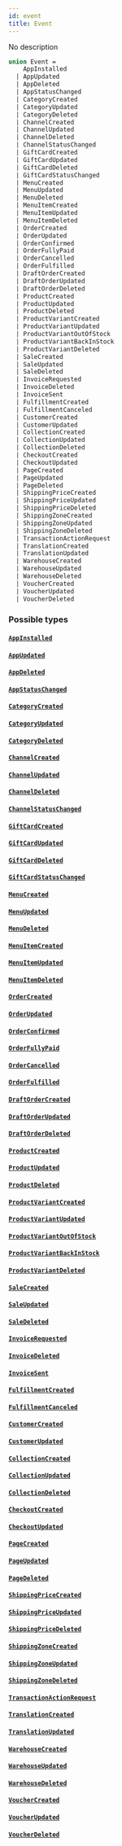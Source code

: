 ```yaml
---
id: event
title: Event
---
```


No description

```graphql
union Event =
    AppInstalled
  | AppUpdated
  | AppDeleted
  | AppStatusChanged
  | CategoryCreated
  | CategoryUpdated
  | CategoryDeleted
  | ChannelCreated
  | ChannelUpdated
  | ChannelDeleted
  | ChannelStatusChanged
  | GiftCardCreated
  | GiftCardUpdated
  | GiftCardDeleted
  | GiftCardStatusChanged
  | MenuCreated
  | MenuUpdated
  | MenuDeleted
  | MenuItemCreated
  | MenuItemUpdated
  | MenuItemDeleted
  | OrderCreated
  | OrderUpdated
  | OrderConfirmed
  | OrderFullyPaid
  | OrderCancelled
  | OrderFulfilled
  | DraftOrderCreated
  | DraftOrderUpdated
  | DraftOrderDeleted
  | ProductCreated
  | ProductUpdated
  | ProductDeleted
  | ProductVariantCreated
  | ProductVariantUpdated
  | ProductVariantOutOfStock
  | ProductVariantBackInStock
  | ProductVariantDeleted
  | SaleCreated
  | SaleUpdated
  | SaleDeleted
  | InvoiceRequested
  | InvoiceDeleted
  | InvoiceSent
  | FulfillmentCreated
  | FulfillmentCanceled
  | CustomerCreated
  | CustomerUpdated
  | CollectionCreated
  | CollectionUpdated
  | CollectionDeleted
  | CheckoutCreated
  | CheckoutUpdated
  | PageCreated
  | PageUpdated
  | PageDeleted
  | ShippingPriceCreated
  | ShippingPriceUpdated
  | ShippingPriceDeleted
  | ShippingZoneCreated
  | ShippingZoneUpdated
  | ShippingZoneDeleted
  | TransactionActionRequest
  | TranslationCreated
  | TranslationUpdated
  | WarehouseCreated
  | WarehouseUpdated
  | WarehouseDeleted
  | VoucherCreated
  | VoucherUpdated
  | VoucherDeleted
```

### Possible types

#### [`AppInstalled`](../../api-reference/objects/app-installed)

#### [`AppUpdated`](../../api-reference/objects/app-updated)

#### [`AppDeleted`](../../api-reference/objects/app-deleted)

#### [`AppStatusChanged`](../../api-reference/objects/app-status-changed)

#### [`CategoryCreated`](../../api-reference/objects/category-created)

#### [`CategoryUpdated`](../../api-reference/objects/category-updated)

#### [`CategoryDeleted`](../../api-reference/objects/category-deleted)

#### [`ChannelCreated`](../../api-reference/objects/channel-created)

#### [`ChannelUpdated`](../../api-reference/objects/channel-updated)

#### [`ChannelDeleted`](../../api-reference/objects/channel-deleted)

#### [`ChannelStatusChanged`](../../api-reference/objects/channel-status-changed)

#### [`GiftCardCreated`](../../api-reference/objects/gift-card-created)

#### [`GiftCardUpdated`](../../api-reference/objects/gift-card-updated)

#### [`GiftCardDeleted`](../../api-reference/objects/gift-card-deleted)

#### [`GiftCardStatusChanged`](../../api-reference/objects/gift-card-status-changed)

#### [`MenuCreated`](../../api-reference/objects/menu-created)

#### [`MenuUpdated`](../../api-reference/objects/menu-updated)

#### [`MenuDeleted`](../../api-reference/objects/menu-deleted)

#### [`MenuItemCreated`](../../api-reference/objects/menu-item-created)

#### [`MenuItemUpdated`](../../api-reference/objects/menu-item-updated)

#### [`MenuItemDeleted`](../../api-reference/objects/menu-item-deleted)

#### [`OrderCreated`](../../api-reference/objects/order-created)

#### [`OrderUpdated`](../../api-reference/objects/order-updated)

#### [`OrderConfirmed`](../../api-reference/objects/order-confirmed)

#### [`OrderFullyPaid`](../../api-reference/objects/order-fully-paid)

#### [`OrderCancelled`](../../api-reference/objects/order-cancelled)

#### [`OrderFulfilled`](../../api-reference/objects/order-fulfilled)

#### [`DraftOrderCreated`](../../api-reference/objects/draft-order-created)

#### [`DraftOrderUpdated`](../../api-reference/objects/draft-order-updated)

#### [`DraftOrderDeleted`](../../api-reference/objects/draft-order-deleted)

#### [`ProductCreated`](../../api-reference/objects/product-created)

#### [`ProductUpdated`](../../api-reference/objects/product-updated)

#### [`ProductDeleted`](../../api-reference/objects/product-deleted)

#### [`ProductVariantCreated`](../../api-reference/objects/product-variant-created)

#### [`ProductVariantUpdated`](../../api-reference/objects/product-variant-updated)

#### [`ProductVariantOutOfStock`](../../api-reference/objects/product-variant-out-of-stock)

#### [`ProductVariantBackInStock`](../../api-reference/objects/product-variant-back-in-stock)

#### [`ProductVariantDeleted`](../../api-reference/objects/product-variant-deleted)

#### [`SaleCreated`](../../api-reference/objects/sale-created)

#### [`SaleUpdated`](../../api-reference/objects/sale-updated)

#### [`SaleDeleted`](../../api-reference/objects/sale-deleted)

#### [`InvoiceRequested`](../../api-reference/objects/invoice-requested)

#### [`InvoiceDeleted`](../../api-reference/objects/invoice-deleted)

#### [`InvoiceSent`](../../api-reference/objects/invoice-sent)

#### [`FulfillmentCreated`](../../api-reference/objects/fulfillment-created)

#### [`FulfillmentCanceled`](../../api-reference/objects/fulfillment-canceled)

#### [`CustomerCreated`](../../api-reference/objects/customer-created)

#### [`CustomerUpdated`](../../api-reference/objects/customer-updated)

#### [`CollectionCreated`](../../api-reference/objects/collection-created)

#### [`CollectionUpdated`](../../api-reference/objects/collection-updated)

#### [`CollectionDeleted`](../../api-reference/objects/collection-deleted)

#### [`CheckoutCreated`](../../api-reference/objects/checkout-created)

#### [`CheckoutUpdated`](../../api-reference/objects/checkout-updated)

#### [`PageCreated`](../../api-reference/objects/page-created)

#### [`PageUpdated`](../../api-reference/objects/page-updated)

#### [`PageDeleted`](../../api-reference/objects/page-deleted)

#### [`ShippingPriceCreated`](../../api-reference/objects/shipping-price-created)

#### [`ShippingPriceUpdated`](../../api-reference/objects/shipping-price-updated)

#### [`ShippingPriceDeleted`](../../api-reference/objects/shipping-price-deleted)

#### [`ShippingZoneCreated`](../../api-reference/objects/shipping-zone-created)

#### [`ShippingZoneUpdated`](../../api-reference/objects/shipping-zone-updated)

#### [`ShippingZoneDeleted`](../../api-reference/objects/shipping-zone-deleted)

#### [`TransactionActionRequest`](../../api-reference/objects/transaction-action-request)

#### [`TranslationCreated`](../../api-reference/objects/translation-created)

#### [`TranslationUpdated`](../../api-reference/objects/translation-updated)

#### [`WarehouseCreated`](../../api-reference/objects/warehouse-created)

#### [`WarehouseUpdated`](../../api-reference/objects/warehouse-updated)

#### [`WarehouseDeleted`](../../api-reference/objects/warehouse-deleted)

#### [`VoucherCreated`](../../api-reference/objects/voucher-created)

#### [`VoucherUpdated`](../../api-reference/objects/voucher-updated)

#### [`VoucherDeleted`](../../api-reference/objects/voucher-deleted)
